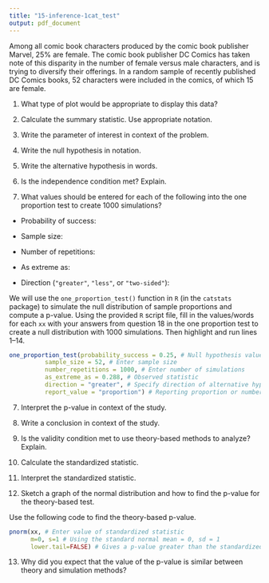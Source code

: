 ```yaml
---
title: "15-inference-1cat_test"
output: pdf_document
---
```


Among all comic book characters produced by the comic book publisher Marvel, 25% are female. The comic book publisher DC Comics has taken note of this disparity in the number of female versus male characters, and is trying to diversify their offerings. In a random sample of recently published DC Comics books, 52 characters were included in the comics, of which 15 are female.

1. What type of plot would be appropriate to display this data?

\vspace{0.3in}

2. Calculate the summary statistic.  Use appropriate notation.

\vspace{0.3in}

3. Write the parameter of interest in context of the problem.

\vspace{0.8in}

4.  Write the null hypothesis in notation.

\vspace{0.3in}

5. Write the alternative hypothesis in words. 

\vspace{0.8in}

6. Is the independence condition met?  Explain.

\vspace{0.6in}

7. What values should be entered for each of the following into the one proportion test to create 1000 simulations?

\vspace{1mm}

* Probability of success:

\vspace{.2in}
* Sample size:
    
\vspace{.2in}
* Number of repetitions:
    
\vspace{.2in}
* As extreme as:
    
\vspace{.2in}
* Direction (`"greater"`, `"less"`, or `"two-sided"`):

\vspace{.2in}

We will use the `one_proportion_test()` function in `R` (in the `catstats` package) to simulate the null distribution of sample proportions and compute a p-value. Using the provided `R` script file, fill in the values/words for each `xx` with your answers from question 18 in the one proportion test to create a null distribution with 1000 simulations. Then highlight and run lines 1--14.

```r
one_proportion_test(probability_success = 0.25, # Null hypothesis value
          sample_size = 52, # Enter sample size
          number_repetitions = 1000, # Enter number of simulations
          as_extreme_as = 0.288, # Observed statistic
          direction = "greater", # Specify direction of alternative hypothesis
          report_value = "proportion") # Reporting proportion or number of successes?
```

7.  Interpret the p-value in context of the study.

\vspace{1in}

8. Write a conclusion in context of the study.

\vspace{1in}

9. Is the validity condition met to use theory-based methods to analyze?  Explain.

\vspace{0.8in}

10. Calculate the standardized statistic.

\vspace{0.8in}

11. Interpret the standardized statistic.

\vspace{0.8in}


12.  Sketch a graph of the normal distribution and how to find the p-value for the theory-based test.

\vspace{1.4in}

Use the following code to find the theory-based p-value.

```r
pnorm(xx, # Enter value of standardized statistic
      m=0, s=1 # Using the standard normal mean = 0, sd = 1
      lower.tail=FALSE) # Gives a p-value greater than the standardized statistic
```

13. Why did you expect that the value of the p-value is similar between theory and simulation methods?